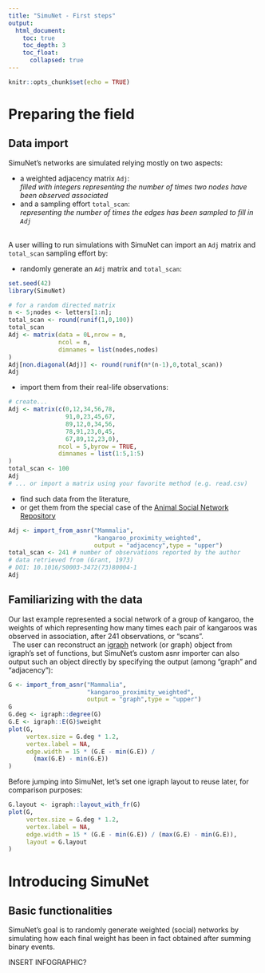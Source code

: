 ```yaml
---
title: "SimuNet - First steps"
output: 
  html_document: 
    toc: true
    toc_depth: 3
    toc_float:
      collapsed: true
---
```


```r
knitr::opts_chunk$set(echo = TRUE)
```

# Preparing the field
## Data import

SimuNet's networks are simulated relying mostly on two aspects: 

*  a weighted adjacency matrix `Adj`:  
_filled with integers representing the number of times two nodes have been observed associated_  
*  and a sampling effort `total_scan`:  
_representing the number of times the edges has been sampled to fill in `Adj`_  
\

A user willing to run simulations with SimuNet can import an `Adj` matrix and `total_scan` sampling effort by:  

*  randomly generate an `Adj` matrix and `total_scan`:  
```r
set.seed(42)
library(SimuNet)

# for a random directed matrix
n <- 5;nodes <- letters[1:n];
total_scan <- round(runif(1,0,100))
total_scan
Adj <- matrix(data = 0L,nrow = n,
              ncol = n,
              dimnames = list(nodes,nodes)
)
Adj[non.diagonal(Adj)] <- round(runif(n*(n-1),0,total_scan))
Adj

```
*  import them from their real-life observations:  
```r
# create... 
Adj <- matrix(c(0,12,34,56,78,
                91,0,23,45,67,
                89,12,0,34,56,
                78,91,23,0,45,
                67,89,12,23,0),
              ncol = 5,byrow = TRUE,
              dimnames = list(1:5,1:5)
)
total_scan <- 100
Adj
# ... or import a matrix using your favorite method (e.g. read.csv)

```

*  find such data from the literature,  
*  or get them from the special case of the [Animal Social Network Repository](https://bansallab.github.io/asnr/)  

```r
Adj <- import_from_asnr("Mammalia",
                        "kangaroo_proximity_weighted",
                        output = "adjacency",type = "upper")
total_scan <- 241 # number of observations reported by the author
# data retrieved from (Grant, 1973)
# DOI: 10.1016/S0003-3472(73)80004-1
Adj
```
## Familiarizing with the data  
Our last example represented a social network of a group of kangaroo, the weights of which representing how many times each pair of kangaroos was observed in association, after 241 observations, or "scans".  
\  
The user can reconstruct an [igraph](https://igraph.org/r/) network (or graph) object from igraph's set of functions, but SimuNet's custom asnr importer can also output such an object directly by specifying the output (among "graph" and "adjacency"):  
```r
G <- import_from_asnr("Mammalia",
                      "kangaroo_proximity_weighted",
                      output = "graph",type = "upper")
G
G.deg <- igraph::degree(G)
G.E <- igraph::E(G)$weight
plot(G,
     vertex.size = G.deg * 1.2,
     vertex.label = NA,
     edge.width = 15 * (G.E - min(G.E)) /
       (max(G.E) - min(G.E))
)
```
  
Before jumping into SimuNet, let's set one igraph layout to reuse later, for comparison purposes:  
```r
G.layout <- igraph::layout_with_fr(G)
plot(G,
     vertex.size = G.deg * 1.2,
     vertex.label = NA,
     edge.width = 15 * (G.E - min(G.E)) / (max(G.E) - min(G.E)),
     layout = G.layout
)
```
  
# Introducing SimuNet  
## Basic functionalities  
SimuNet's goal is to randomly generate weighted (social) networks by simulating how each final weight has been in fact obtained after summing binary events.  
  
INSERT INFOGRAPHIC?
